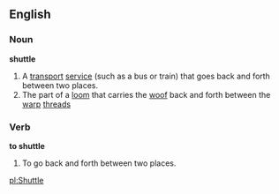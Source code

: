 ==English==
===Noun===
{{wikipedia}}
'''shuttle'''
# A [[transport]] [[service]] (such as a bus or train) that goes back and forth between two places.
# The part of a [[loom]] that carries the [[woof]] back and forth between the [[warp]] [[thread]]s

===Verb===
'''to shuttle'''
#To go back and forth between two places.

[[pl:Shuttle]]